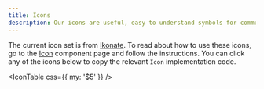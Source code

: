 ```yaml
---
title: Icons
description: Our icons are useful, easy to understand symbols for common actions and items
---
```


The current icon set is from [Ikonate](https://ikonate.com/). To read about how to use these icons, go to the [Icon](/components/icon) component page and follow the instructions. You can click any of the icons below to copy the relevant `Icon` implementation code.

<IconTable css={{ my: '$5' }} />
